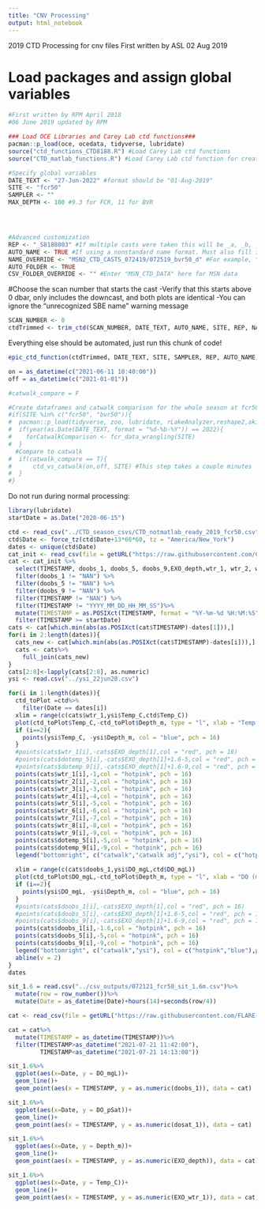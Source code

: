 ```yaml
---
title: "CNV Processing"
output: html_notebook
---
```

2019 CTD Processing for cnv files
First written by ASL 02 Aug 2019

# Load packages and assign global variables
```r
#First written by RPM April 2018
#06 June 2019 updated by RPM

### Load OCE Libraries and Carey Lab ctd functions###
pacman::p_load(oce, ocedata, tidyverse, lubridate)
source("ctd_functions_CTD8188.R") #Load Carey Lab ctd functions
source("CTD_matlab_functions.R") #Load Carey Lab ctd function for creating the glm aed dataset and a file for matlab

#Specify global variables
DATE_TEXT <- "27-Jun-2022" #format should be "01-Aug-2019"
SITE <- "fcr50"
SAMPLER <- ""
MAX_DEPTH <- 100 #9.3 for FCR, 11 for BVR




#Advanced customization
REP <- "_S8188003" #If multiple casts were taken this will be _a, _b, _c, etc. Be sure to include an underscore if there is one in the file name
AUTO_NAME <- TRUE #If using a nonstandard name format. Must also fill in NAME_OVERRIDE below
NAME_OVERRIDE <- "MSN2_CTD_CASTS_072419/072519_bvr50_d" #For example, "080119_fcr50"
AUTO_FOLDER <- TRUE 
CSV_FOLDER_OVERRIDE <- "" #Enter "MSN_CTD_DATA" here for MSN data
```


#Choose the scan number that starts the cast
  -Verify that this starts above 0 dbar, only includes the downcast, and both plots are identical
  -You can ignore the "unrecognized SBE name" warning message
```r
SCAN_NUMBER <- 0
ctdTrimmed <- trim_ctd(SCAN_NUMBER, DATE_TEXT, AUTO_NAME, SITE, REP, NAME_OVERRIDE)
```

Everything else should be automated, just run this chunk of code!
```r
epic_ctd_function(ctdTrimmed, DATE_TEXT, SITE, SAMPLER, REP, AUTO_NAME, NAME_OVERRIDE, AUTO_FOLDER, CSV_FOLDER_OVERRIDE, MAX_DEPTH)

on = as_datetime(c("2021-06-11 10:40:00"))
off = as_datetime(c("2021-01-01"))

#catwalk_compare = F

#Create dataframes and catwalk comparison for the whole season at fcr50
#if(SITE %in% c("fcr50", "bvr50")){
#  pacman::p_load(tidyverse, zoo, lubridate, rLakeAnalyzer,reshape2,akima,dplyr,gridExtra,grid,colorRamps,RCurl)
#  if(year(as.Date(DATE_TEXT, format = "%d-%b-%Y")) == 2022){
#    forCatwalkComparison <- fcr_data_wrangling(SITE)
#  }
  #Compare to catwalk
#  if(catwalk_compare == T){
#      ctd_vs_catwalk(on,off, SITE) #This step takes a couple minutes
#  }
#}
```



Do not run during normal processing:
```r
library(lubridate)
startDate = as.Date("2020-06-15")

ctd <- read_csv("../CTD_season_csvs/CTD_notmatlab_ready_2019_fcr50.csv")
ctd$Date <- force_tz(ctd$Date+13*60*60, tz = "America/New_York")
dates <- unique(ctd$Date)
cat_init <- read_csv(file = getURL("https://raw.githubusercontent.com/CareyLabVT/SCCData/mia-data/Catwalk.csv"),skip = 1)
cat <- cat_init %>% 
  select(TIMESTAMP, doobs_1, doobs_5, doobs_9,EXO_depth,wtr_1, wtr_2, wtr_3, wtr_4, wtr_5, wtr_6, wtr_7, wtr_8, wtr_9, dotemp_5, dotemp_9) %>%
  filter(doobs_1 != "NAN") %>%
  filter(doobs_5 != "NAN") %>%
  filter(doobs_9 != "NAN") %>%
  filter(TIMESTAMP != "NAN") %>%
  filter(TIMESTAMP != "YYYY_MM_DD_HH_MM_SS")%>%
  mutate(TIMESTAMP = as.POSIXct(TIMESTAMP, format = "%Y-%m-%d %H:%M:%S"))%>%
  filter(TIMESTAMP >= startDate)
cats <- cat[which.min(abs(as.POSIXct(cat$TIMESTAMP)-dates[1])),]
for(i in 2:length(dates)){
  cats_new <- cat[which.min(abs(as.POSIXct(cat$TIMESTAMP)-dates[i])),]
  cats <- cats%>%
    full_join(cats_new)
}
cats[2:8]<-lapply(cats[2:8], as.numeric)
ysi <- read.csv("../ysi_22jun20.csv")

for(i in 1:length(dates)){
  ctd_toPlot =ctd%>%
    filter(Date == dates[i])
  xlim = range(c(cats$wtr_1,ysi$Temp_C,ctd$Temp_C))
  plot(ctd_toPlot$Temp_C,-ctd_toPlot$Depth_m, type = "l", xlab = "Temp (ºC)", ylab = "Depth (m)",xlim = xlim)
  if (i==2){
    points(ysi$Temp_C, -ysi$Depth_m, col = "blue", pch = 16)
  }
  #points(cats$wtr_1[i],-cats$EXO_depth[1],col = "red", pch = 16)
  #points(cats$dotemp_5[i],-cats$EXO_depth[1]+1.6-5,col = "red", pch = 16)
  #points(cats$dotemp_9[i],-cats$EXO_depth[1]+1.6-9,col = "red", pch = 16)
  points(cats$wtr_1[i],-1,col = "hotpink", pch = 16)
  points(cats$wtr_2[i],-2,col = "hotpink", pch = 16)
  points(cats$wtr_3[i],-3,col = "hotpink", pch = 16)
  points(cats$wtr_4[i],-4,col = "hotpink", pch = 16)
  points(cats$wtr_5[i],-5,col = "hotpink", pch = 16)
  points(cats$wtr_6[i],-6,col = "hotpink", pch = 16)
  points(cats$wtr_7[i],-7,col = "hotpink", pch = 16)
  points(cats$wtr_8[i],-8,col = "hotpink", pch = 16)
  points(cats$wtr_9[i],-9,col = "hotpink", pch = 16)
  points(cats$dotemp_5[i],-5,col = "hotpink", pch = 16)
  points(cats$dotemp_9[i],-9,col = "hotpink", pch = 16)
  legend("bottomright", c("catwalk","catwalk adj","ysi"), col = c("hotpink","red","blue"),pch = 16,)
  
  xlim = range(c(cats$doobs_1,ysi$DO_mgL,ctd$DO_mgL))
  plot(ctd_toPlot$DO_mgL,-ctd_toPlot$Depth_m, type = "l", xlab = "DO (mg/L)", ylab = "Depth (m)", xlim = xlim)
  if (i==2){
    points(ysi$DO_mgL, -ysi$Depth_m, col = "blue", pch = 16)
  }
  #points(cats$doobs_1[i],-cats$EXO_depth[1],col = "red", pch = 16)
  #points(cats$doobs_5[i],-cats$EXO_depth[1]+1.6-5,col = "red", pch = 16)
  #points(cats$doobs_9[i],-cats$EXO_depth[1]+1.6-9,col = "red", pch = 16)
  points(cats$doobs_1[i],-1.6,col = "hotpink", pch = 16)
  points(cats$doobs_5[i],-5,col = "hotpink", pch = 16)
  points(cats$doobs_9[i],-9,col = "hotpink", pch = 16)
  legend("bottomright", c("catwalk","ysi"), col = c("hotpink","blue"),pch = 16,)
  abline(v = 2)
}
dates
```

```r
sit_1.6 = read.csv("../csv_outputs/072121_fcr50_sit_1.6m.csv")%>%
  mutate(row = row_number())%>%
  mutate(Date = as_datetime(Date)+hours(14)+seconds(row/4))

cat <- read_csv(file = getURL("https://raw.githubusercontent.com/FLARE-forecast/FCRE-data/fcre-catwalk-data/Catwalk.csv"),skip = 1)

cat = cat%>%
  mutate(TIMESTAMP = as_datetime(TIMESTAMP))%>%
  filter(TIMESTAMP>as_datetime("2021-07-21 11:42:00"),
         TIMESTAMP<as_datetime("2021-07-21 14:13:00"))

sit_1.6%>%
  ggplot(aes(x=Date, y = DO_mgL))+
  geom_line()+
  geom_point(aes(x = TIMESTAMP, y = as.numeric(doobs_1)), data = cat)

sit_1.6%>%
  ggplot(aes(x=Date, y = DO_pSat))+
  geom_line()+
  geom_point(aes(x = TIMESTAMP, y = as.numeric(dosat_1)), data = cat)

sit_1.6%>%
  ggplot(aes(x=Date, y = Depth_m))+
  geom_line()+
  geom_point(aes(x = TIMESTAMP, y = as.numeric(EXO_depth)), data = cat)

sit_1.6%>%
  ggplot(aes(x=Date, y = Temp_C))+
  geom_line()+
  geom_point(aes(x = TIMESTAMP, y = as.numeric(EXO_wtr_1)), data = cat)

```

